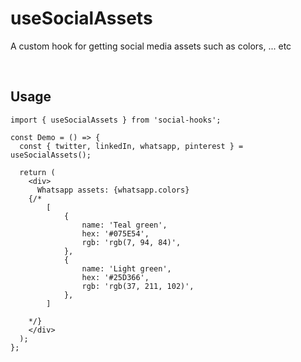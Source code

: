 
 # useSocialAssets

A custom hook for getting social media assets such as colors, ... etc


&nbsp;
## Usage

```tsx
import { useSocialAssets } from 'social-hooks';

const Demo = () => {
  const { twitter, linkedIn, whatsapp, pinterest } = useSocialAssets();

  return (
    <div>
      Whatsapp assets: {whatsapp.colors}
    {/*  
        [
            {
                name: 'Teal green',
                hex: '#075E54',
                rgb: 'rgb(7, 94, 84)',
            },
            {
                name: 'Light green',
                hex: '#25D366',
                rgb: 'rgb(37, 211, 102)',
            },
        ]

    */}
    </div>
  );
};
```
